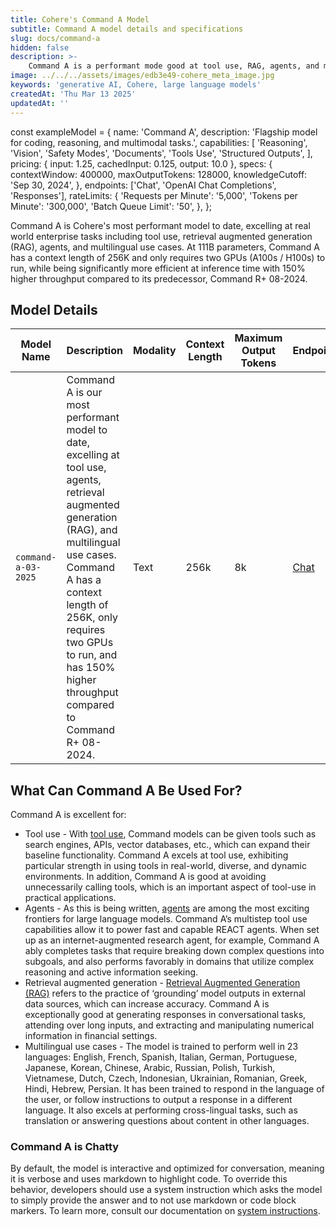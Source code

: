 ```yaml
---
title: Cohere's Command A Model
subtitle: Command A model details and specifications
slug: docs/command-a
hidden: false
description: >-
    Command A is a performant mode good at tool use, RAG, agents, and multilingual use cases. It has 111 billion parameters and a 256k context length.
image: ../../../assets/images/edb3e49-cohere_meta_image.jpg
keywords: 'generative AI, Cohere, large language models'
createdAt: 'Thu Mar 13 2025'
updatedAt: ''
---
```



const exampleModel = {
  name: 'Command A',
  description: 'Flagship model for coding, reasoning, and multimodal tasks.',
  capabilities: [
    'Reasoning',
    'Vision',
    'Safety Modes',
    'Documents',
    'Tools Use',
    'Structured Outputs',
  ],
  pricing: { input: 1.25, cachedInput: 0.125, output: 10.0 },
  specs: {
    contextWindow: 400000,
    maxOutputTokens: 128000,
    knowledgeCutoff: 'Sep 30, 2024',
  },
  endpoints: ['Chat', 'OpenAI Chat Completions', 'Responses'],
  rateLimits: {
    'Requests per Minute': '5,000',
    'Tokens per Minute': '300,000',
    'Batch Queue Limit': '50',
  },
};

<ModelShowcase model={exampleModel}/>

Command A is Cohere's most performant model to date, excelling at real world enterprise tasks including tool use, retrieval augmented generation (RAG), agents, and multilingual use cases. At 111B parameters, Command A has a context length of 256K and only requires two GPUs (A100s / H100s) to run, while being significantly more efficient at inference time with 150% higher throughput compared to its predecessor, Command R+ 08-2024.

## Model Details
| Model Name               | Description                                                                                                                                                                                                                                                                                                                                                      | Modality          | Context Length | Maximum Output Tokens | Endpoints                                                                                  |
|--------------------------|------------------------------------------------------------------------------------------------------------------------------------------------------------------------------------------------------------------------------------------------------------------------------------------------------------------------------------------------------------------|-------------------|----------------|-----------------------|-------------------------------------------------------------------------------------------|
| `command-a-03-2025`      | Command A is our most performant model to date, excelling at tool use, agents, retrieval augmented generation (RAG), and multilingual use cases. Command A has a context length of 256K, only requires two GPUs to run, and has 150% higher throughput compared to Command R+ 08-2024.                                                                           | Text              | 256k           | 8k                    | [Chat](/reference/chat)|

## What Can Command A Be Used For?
Command A is excellent for:

- Tool use - With [tool use](https://docs.cohere.com/docs/tool-use), Command models can be given tools such as search engines, APIs, vector databases, etc., which can expand their baseline functionality. Command A excels at tool use, exhibiting particular strength in using tools in real-world, diverse, and dynamic environments. In addition, Command A is good at avoiding unnecessarily calling tools, which is an important aspect of tool-use in practical applications.
- Agents - As this is being written, [agents](https://docs.cohere.com/docs/multi-step-tool-use) are among the most exciting frontiers for large language models. Command A’s multistep tool use capabilities allow it to power fast and capable REACT agents. When set up as an internet-augmented research agent, for example, Command A ably completes tasks that require breaking down complex questions into subgoals, and also performs favorably in domains that utilize complex reasoning and active information seeking.
- Retrieval augmented generation - [Retrieval Augmented Generation (RAG)](https://docs.cohere.com/docs/retrieval-augmented-generation-rag) refers to the practice of ‘grounding’ model outputs in external data sources, which can increase accuracy. Command A is exceptionally good at generating responses in conversational tasks, attending over long inputs, and extracting and manipulating numerical information in financial settings.
- Multilingual use cases - The model is trained to perform well in 23 languages: English, French, Spanish, Italian, German, Portuguese, Japanese, Korean, Chinese, Arabic, Russian, Polish, Turkish, Vietnamese, Dutch, Czech, Indonesian, Ukrainian, Romanian, Greek, Hindi, Hebrew, Persian. It has been trained to respond in the language of the user, or follow instructions to output a response in a different language. It also excels at performing cross-lingual tasks, such as translation or answering questions about content in other languages.

### Command A is Chatty
By default, the model is interactive and optimized for conversation, meaning it is verbose and uses markdown to highlight code. To override this behavior, developers should use a system instruction which asks the model to simply provide the answer and to not use markdown or code block markers. To learn more, consult our documentation on [system instructions](https://docs.cohere.com/docs/system-instructions). 
